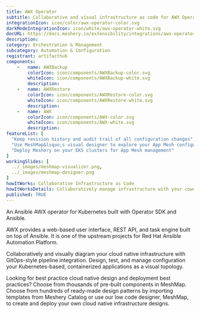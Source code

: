 ```yaml
---
title: AWX Operator
subtitle: Collaborative and visual infrastructure as code for AWX Operator
integrationIcon: icon/color/awx-operator-color.svg
darkModeIntegrationIcon: icon/white/awx-operator-white.svg
docURL: https://docs.meshery.io/extensibility/integrations/awx-operator
description: 
category: Orchestration & Management
subcategory: Automation & Configuration
registrant: artifacthub
components: 
	-	name: AWXBackup
		colorIcon: icon/components/AWXBackup-color.svg
		whiteIcon: icon/components/AWXBackup-white.svg
		description: 
	-	name: AWXRestore
		colorIcon: icon/components/AWXRestore-color.svg
		whiteIcon: icon/components/AWXRestore-white.svg
		description: 
	-	name: AWX
		colorIcon: icon/components/AWX-color.svg
		whiteIcon: icon/components/AWX-white.svg
		description: 
featureList: [
  "Keep revision history and audit trail of all configuration changes",
  "Use MeshMap&lsquo;s visual designer to explore your App Mesh configuration",
  "Deploy Meshery on your EKS clusters for App Mesh management"
]
workingSlides: [
  ../_images/meshmap-visualizer.png,
  ../_images/meshmap-designer.png
]
howItWorks: Collaborative Infrastructure as Code
howItWorksDetails: Collaboratively manage infrastructure with your coworkers synchronously sharing the same designs.
published: TRUE
---
```

<p>
An Ansible AWX operator for Kubernetes built with Operator SDK and Ansible.
</p>
<p>AWX provides a web-based user interface, REST API, and task engine built on top of Ansible. It is one of the upstream projects for Red Hat Ansible Automation Platform.</p>
<p>
    Collaboratively and visually diagram your cloud native infrastructure with GitOps-style pipeline integration. Design, test, and manage configuration your Kubernetes-based, containerized applications as a visual topology.
</p>
<p>
    Looking for best practice cloud native design and deployment best practices? Choose from thousands of pre-built components in MeshMap. Choose from hundreds of ready-made design patterns by importing templates from Meshery Catalog or use our low code designer, MeshMap, to create and deploy your own cloud native infrastructure designs.
</p>
